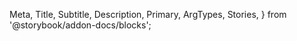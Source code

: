  Meta,
  Title,
  Subtitle,
  Description,
  Primary,
  ArgTypes,
  Stories,
} from '@storybook/addon-docs/blocks';


<Meta of={ScrollableStories} />

<Title />

<Description />
<Primary />

<Subtitle>Configuration</Subtitle>

Supported props:

<ArgTypes />

Use css variables to customize track or/and thumb:

```css
.scrollable {
  /* thumb variables */
  --thumb-border: none;
  --thumb-border-radius: 3px;
  --thumb-background: #C7CED480;
  --thumb-size: 6px;

  /* track variables */
  --track-background: none;
  --track-border: none;
  --track-border-radius: 0;
}
```
<Stories title="Examples"/>
